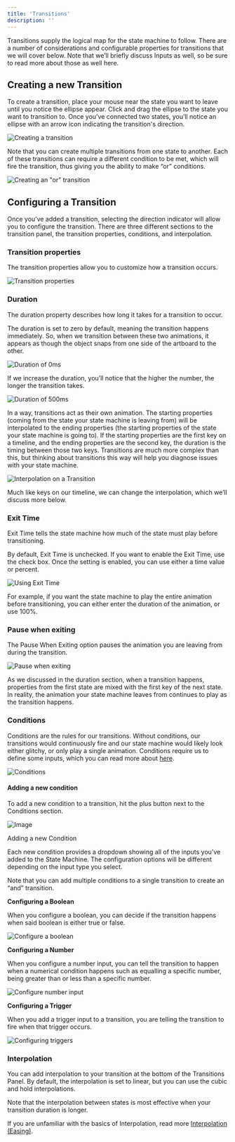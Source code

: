 ```yaml
---
title: 'Transitions'
description: ''
---
```


Transitions supply the logical map for the state machine to follow. There are a number of considerations and configurable properties for transitions that we will cover below. Note that we’ll briefly discuss Inputs as well, so be sure to read more about those as well here.

## Creating a new Transition

To create a transition, place your mouse near the state you want to leave until you notice the ellipse appear. Click and drag the ellipse to the state you want to transition to. Once you’ve connected two states, you’ll notice an ellipse with an arrow icon indicating the transition's direction.

![Creating a transition](https://ucarecdn.com/4838deb6-8760-468a-b798-f33e1f0e3b2e/)

Note that you can create multiple transitions from one state to another. Each of these transitions can require a different condition to be met, which will fire the transition, thus giving you the ability to make “or” conditions.

![Creating an "or" transition](https://ucarecdn.com/373c16da-c3b4-4da8-bd01-bb153fea6c2a/)

## Configuring a Transition

Once you’ve added a transition, selecting the direction indicator will allow you to configure the transition. There are three different sections to the transition panel, the transition properties, conditions, and interpolation.

### Transition properties

The transition properties allow you to customize how a transition occurs.

![Transition properties](/images/editor/state-machine/9b35e6bf-8e06-4df9-b211-10d3e1150435.webp)

### Duration

The duration property describes how long it takes for a transition to occur.

The duration is set to zero by default, meaning the transition happens immediately. So, when we transition between these two animations, it appears as though the object snaps from one side of the artboard to the other.

![Duration of 0ms](https://ucarecdn.com/1e341e26-ece2-466e-b19f-5fa03b34c3b9/)

If we increase the duration, you’ll notice that the higher the number, the longer the transition takes.

![Duration of 500ms](https://ucarecdn.com/9a1c524a-2179-4385-8765-5ab0eb75ffec/)

In a way, transitions act as their own animation. The starting properties (coming from the state your state machine is leaving from) will be interpolated to the ending properties (the starting properties of the state your state machine is going to). If the starting properties are the first key on a timeline, and the ending properties are the second key, the duration is the timing between those two keys. Transitions are much more complex than this, but thinking about transitions this way will help you diagnose issues with your state machine.

![Interpolation on a Transition](https://ucarecdn.com/c1801cb1-13bf-44be-9da0-dc2eb7f5e404/)

Much like keys on our timeline, we can change the interpolation, which we’ll discuss more below.

### Exit Time

Exit Time tells the state machine how much of the state must play before transitioning.

By default, Exit Time is unchecked. If you want to enable the Exit Time, use the check box. Once the setting is enabled, you can use either a time value or percent.

![Using Exit Time](https://ucarecdn.com/4424da18-50d8-4aea-9371-7b57b176a12e/)

For example, if you want the state machine to play the entire animation before transitioning, you can either enter the duration of the animation, or use 100%.

### Pause when exiting

The Pause When Exiting option pauses the animation you are leaving from during the transition.

![Pause when exiting](https://ucarecdn.com/6584d924-13f7-4012-b590-d16549791638/)

As we discussed in the duration section, when a transition happens, properties from the first state are mixed with the first key of the next state. In reality, the animation your state machine leaves from continues to play as the transition happens.

### Conditions

Conditions are the rules for our transitions. Without conditions, our transitions would continuously fire and our state machine would likely look either glitchy, or only play a single animation. Conditions require us to define some inputs, which you can read more about [here](/editor/state-machine/inputs).

![Conditions](/images/editor/state-machine/a5336985-e1d4-4892-a04a-deee93e6a8b1.webp)

#### Adding a new condition

To add a new condition to a transition, hit the plus button next to the Conditions section.

![Image](https://ucarecdn.com/7a2b887e-c69d-4dd4-943b-de85d76b3a42/)

Adding a new Condition

Each new condition provides a dropdown showing all of the inputs you’ve added to the State Machine. The configuration options will be different depending on the input type you select.

Note that you can add multiple conditions to a single transition to create an “and” transition.

**Configuring a Boolean**

When you configure a boolean, you can decide if the transition happens when said boolean is either true or false.

![Configure a boolean](https://ucarecdn.com/8443963d-69c7-44a7-9ced-b01d28210b5e/)

**Configuring a Number**

When you configure a number input, you can tell the transition to happen when a numerical condition happens such as equalling a specific number, being greater than or less than a specific number.

![Configure number input](https://ucarecdn.com/3b6da0a7-b56f-4cb1-89f0-831af97fdbce/)

**Configuring a Trigger**

When you add a trigger input to a transition, you are telling the transition to fire when that trigger occurs.

![Configuring triggers](https://ucarecdn.com/c8c6a924-f62a-4e3a-80cb-83c758a37343/)

### Interpolation

You can add interpolation to your transition at the bottom of the Transitions Panel. By default, the interpolation is set to linear, but you can use the cubic and hold interpolations.

Note that the interpolation between states is most effective when your transition duration is longer.

If you are unfamiliar with the basics of Interpolation, read more [Interpolation (Easing)](/editor/animate-mode/interpolation-easing).